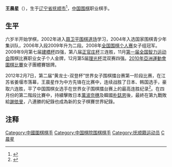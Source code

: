 '''王晨星'''（{{bd|1991年|7月||catIdx=W}}），生于[[辽宁省|辽宁省]][[抚顺市|抚顺市]]<ref>{{Cite web |url=http://www.0245.cc/article/article_39323.html |title=抚顺籍女棋手王晨星中国女子围棋公开赛夺冠 |accessdate=2013-03-09 |author=记者：王禹，值班编辑：张巧 |date=2012-11-14 |work= |publisher=抚顺新闻网，来源：辽沈晚报·抚顺版 |language=Zh-hans }}{{Dead link|date=2019年4月 |bot=InternetArchiveBot |fix-attempted=yes }}</ref>，[[中国|中国]][[围棋|围棋]]职业棋手。

== 生平 ==

六岁半开始学棋，2002年进入[[聂卫平围棋道场|聂卫平围棋道场]]学习，2004年入选国家围棋青少年集训队，2006年入段2009年升为二段。2008年[[全国围棋个人赛|全国围棋个人赛]]女子组冠军。2009年9月第七届[[建橋杯|建橋杯]]四强，第八届[[正官庄杯|正官庄杯]]三连胜，11月[[第一届全国智力运动会|第一届全国智力运动会]]围棋比赛职业女子个人金牌，12月第5届[[理光杯|理光杯]]混双赛四强。[[2010年亞洲運動會圍棋比賽|2010年亞洲運動會圍棋比賽]]女子團體賽银牌。

2012年2月7日，第二届“黄龙士-双登杯”世界女子围棋擂台赛第一阶段比赛，在江苏省姜堰市落幕，王晨星作为中方先锋在比赛中，连续战胜了日本、韩国选手，豪取六连胜，平了中国围棋女选手在世界女子围棋擂台赛上的最高连胜纪录<ref>{{Cite web |url=http://sports.sina.com.cn/go/2012-02-07/15365933826.shtml |title=六连胜！世界女子围棋擂台王晨星终结第1阶段 |accessdate=2012-02-10 |archive-date=2012-02-10 |archive-url=https://web.archive.org/web/20120210043555/http://sports.sina.com.cn/go/2012-02-07/15365933826.shtml |dead-url=no }}</ref>。在四月份的第二階段比賽中，持續擊敗日本[[萬波奈穗|萬波奈穗]]及韓國[[朴鋕恩|朴鋕恩]]後，最終在第九戰敗給[[謝依旻|謝依旻]]，八連勝的紀錄也成為新的女子棋賽世界紀錄。

== 注释 ==
{{Reflist}}

{{世界圍棋比賽現任冠軍}}

{{DEFAULTSORT:W}}
[[Category:中國圍棋棋手|Category:中國圍棋棋手]]
[[Category:中国棋院围棋棋手|Category:中国棋院围棋棋手]]
[[Category:抚顺籍运动员|Category:抚顺籍运动员]]
[[Category:王姓|C晨星]]